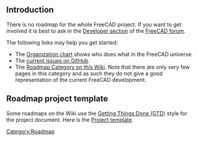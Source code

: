 <languages/>
<translate>

== Introduction == <!--T:17-->

<!--T:18-->
There is no roadmap for the whole FreeCAD project. If you want to get involved it is best to ask in the [https://forum.freecad.org/viewforum.php?f=10 Developer section] of the [https://forum.freecad.org/index.php FreeCAD forum].

<!--T:19-->
The following links may help you get started:
* The [[Organization_chart|Organization chart]] shows who does what in the FreeCAD universe.
* The [https://github.com/FreeCAD/FreeCAD/issues?q=is%3Aopen+is%3Aissue current issues on GitHub].
* The [[:Category:Roadmap|Roadmap Category on this Wiki]]. Note that there are only very few pages in this category and as such they do not give a good representation of the current FreeCAD development.

== Roadmap project template == <!--T:20-->

<!--T:21-->
Some roadmaps on the Wiki use the [https://en.wikipedia.org/wiki/Getting_Things_Done#Methodology Getting Things Done (GTD)] style for the project document. Here is the [[Project_template|Project template]].


</translate>
[[Category:Roadmap]]